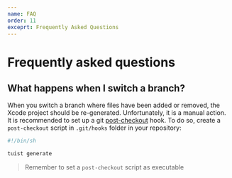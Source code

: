```yaml
---
name: FAQ
order: 11
exceprt: Frequently Asked Questions
---
```


# Frequently asked questions

## What happens when I switch a branch?

When you switch a branch where files have been added or removed, the Xcode project should be re-generated. Unfortunately, it is a manual action. It is recommended to set up a git [post-checkout](https://www.git-scm.com/docs/githooks#_post_checkout) hook. To do so, create a `post-checkout` script in `.git/hooks` folder in your repository:

```bash
#!/bin/sh

tuist generate
```

> Remember to set a `post-checkout` script as executable
